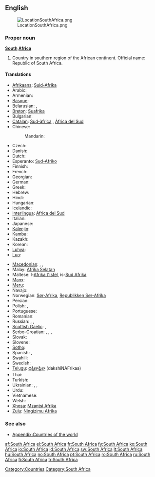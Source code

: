 {{wikipedia}}
==English==
[[Image:LocationSouthAfrica.png|thumb]]
===Proper noun===
'''[[South]] [[Africa]]'''

# Country in southern region of the African continent. Official name: Republic of South Africa.

====Translations====
{{trans-top|country}}
* [[Afrikaans]]: [[Suid-Afrika]]
* Arabic: {{t|ar|جنوب افريقيا|f|tr=januub 'ifriqíyya|sc=Arab}}
* Armenian: {{t|hy|Հարավաֆրիկյան Հանրապետություն|tr=Haravafrikyan Hanrapetut'yun|sc=Armn}}
* [[Basque]]: {{t|eu|Hego Afrika|xs=Basque}}
* Belarusian: {{t|be|Паўднёва-Афрыканская Рэспубліка|tr=Paŭdnjóva-Afrykánskaja Respúblika|xs=Belarusian}},  {{t|be|Паўднёва Афрыка|f|tr=Paŭdnjóva Áfryka|sc=Cyrl}}
* [[Breton]]: [[Suafrika]]
* Bulgarian: {{t|bg|Южна Африка|f|tr=Júžna Áfrika|sc=Cyrl}}
* [[Catalan]]: [[Sud-àfrica]] {{f}}, [[Àfrica del Sud]] {{f}}
* Chinese:
*: Mandarin: {{t|zh|南非|tr=Nán-Fēi|sc=Hani}}
* Czech: {{t-|cs|Jihoafrická republika|f}}
* Danish: {{t-|da|Sydafrika}}
* Dutch: {{t+|nl|Zuid-Afrika}}
* Esperanto: [[Sud-Afriko]]
* Finnish: {{t+|fi|Etelä-Afrikka}}
* French: {{t+|fr|Afrique du Sud|f}}
* Georgian: {{t|ka|სამხრეთ აფრიკის რესპუბლიკა|tr=samxret aprik'as respublik'a|sc=Geor|xs=Georgian}}
* German: {{t+|de|Südafrika|n}}
* Greek: {{t+|el|Νότια Αφρική|f|tr=Nótia Afrikí}}
* Hebrew: {{t|he|דרום אפריקה|tr=drom afrika|sc=Hebr}}
* Hindi: {{t|hi|दक्षिण अफ़्रीका|tr=dakṣiṇ afrīkā|sc=Deva}}
* Hungarian: {{t+|hu|Dél-afrikai Köztársaság}}
* Icelandic: {{t+|is|Suður-Afríka}}
* [[Interlingua]]: [[Africa del Sud]]
* Italian: {{t+|it|Sudafrica|m}}
* Japanese: {{t|ja|南アフリカ|tr=Minamí-Afuriká|sc=Jpan}}
* [[Kalenjin]]: {{tø|kln|South Afrika}}
* [[Kamba]]: {{tø|kam|South Afrika}}
* Kazakh: {{t|kk|Оңтүстік Африка Республикасы|tr=Oñtüstik Afrïka Respwblïkası|sc=Cyrl|xs=Kazakh}}
* Korean: {{t|ko|남아프리카|tr=Nam Apeurika|sc=Kore}}
* [[Luhya]]: {{tø|luy|South Afrika}}
* [[Luo]]: {{tø|luo|South Afrika}}
{{trans-mid}}
* [[Macedonian]]: {{t|mk|Јужноафриканска Република|f|tr=Južnoafríkanska Repúblika}},  {{t|mk|Јужна Африка|f|tr=Júžna Áfrika}}, {{t|mk|ЈАР|tr=JAR}}
* Malay: [[Afrika Selatan]]
* Maltese: l-[[Afrika t'Isfel]], is-[[Sud Afrika]]
* [[Manx]]: {{t|gv|Yn Affrick Yiass|xs=Manx}}
* [[Meru]]: {{tø|mer|South Afrika}}
* Navajo: {{tø|nv|Kéyah Naakai Łizhinii Bikéyah Shádiʼááhjí Siʼánígíí}}
* Norwegian: [[Sør-Afrika]], [[Republikken Sør-Afrika]]
* Persian: {{t|fa|آفریقای جنوبی|tr=âfriqâ-ye janubi|sc=fa-Arab}}
* Polish: {{t+|pl|Republika Południowej Afryki|f}},  {{t|pl|Południowa Afryka|f}}
* Portuguese: {{t+|pt|África do Sul|f}}
* Romanian: {{t+|ro|Africa de Sud|f}}
* Russian: {{t|ru|Южная Африка|f|tr=Júžnaja Áfrika}}, {{t-|ru|Южно-Африканская Республика|f|tr=Júžno-Afrikánskaja Respúblika}},  {{t|ru|ЮАР|f|tr=juár|sc=Cyrl}}
* [[Scottish Gaelic]]: {{t|gd|Afraga a Deas|xs=Scottish Gaelic}},  {{t|gd|Poblachd Afraga a Deas|xs=Scottish Gaelic}}
* Serbo-Croatian: {{t|sh|Јужна Африка|f|sc=Cyrl}},  {{t|sh|Južna Afrika|f}},  {{t|sh|Јужноафричка Република|f|sc=Cyrl}},  {{t|sh|Južnoafrička Republika|f}}
* Slovak: {{t|sk|Južná Afrika|f}}
* Slovene: {{t|sl|Južna Afrika|f}}
* [[Sotho]]: {{t|st|Afrika Borwa|xs=Sotho}}
* Spanish: {{t|es|Sudáfrica|f}}, {{t|es|África del Sur|f}}
* Swahili: {{t+|sw|Afrika Kusini|xs=Swahili}}
* Swedish: {{t+|sv|Sydafrika}}
* [[Telugu]]: [[దక్షిణాఫ్రికా]] (dakshiNAFrikaa)
* Thai: {{t|th|แอฟริกาใต้|tr=àef-rí-gaa dtâi|sc=Thai}}
* Turkish: {{t+|tr|Güney Afrika}}
* Ukrainian: {{t|uk|Південно-Африканська Республіка|tr=Pivdénno-Afrykáns'ka Respúblika|xs=Ukrainian}},  {{t|uk|Південна Африка|f|tr=Pivdénna Áfryka|sc=Cyrl}},  {{t|uk|ПАР|f|tr=par|sc=Cyrl}}
* Urdu: {{t|ur|جنوبی افریقہ|sc=ur-Arab}}
* Vietnamese: {{t-|vi|Cộng hòa Nam Phi|xs=Vietnamese}}
* Welsh: {{t|cy|De Affrica|xs=Welsh}}
* [[Xhosa]]: [[Mzantsi Afrika]]
* [[Zulu]]: [[Ningizimu Afrika]]
{{trans-bottom}}

===See also===
* [[Appendix:Countries of the world]]

[[Category:Countries]]
[[Category:South Africa]]

[[af:South Africa]]
[[el:South Africa]]
[[fr:South Africa]]
[[fy:South Africa]]
[[ko:South Africa]]
[[io:South Africa]]
[[id:South Africa]]
[[sw:South Africa]]
[[lt:South Africa]]
[[hu:South Africa]]
[[no:South Africa]]
[[pt:South Africa]]
[[ro:South Africa]]
[[ru:South Africa]]
[[fi:South Africa]]
[[tr:South Africa]]